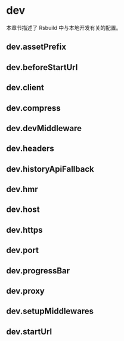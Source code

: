 # dev

本章节描述了 Rsbuild 中与本地开发有关的配置。

## dev.assetPrefix


<AssetPrefix />

## dev.beforeStartUrl


<BeforeStartUrl />

## dev.client


<Client />

## dev.compress


<Compress />

## dev.devMiddleware


<DevMiddleware />

## dev.headers


<Headers />

## dev.historyApiFallback


<HistoryApiFallback />

## dev.hmr


<Hmr />

## dev.host


<Host />

## dev.https


<Https />

## dev.port


<Port />

## dev.progressBar


<ProgressBar />

## dev.proxy


<Proxy />

## dev.setupMiddlewares


<SetupMiddlewares />

## dev.startUrl


<StartUrl />
